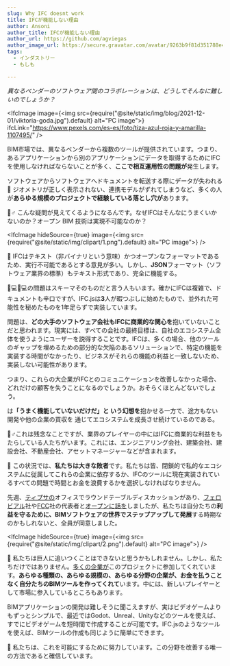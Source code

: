 ```yaml
---
slug: Why IFC doesnt work
title: IFCが機能しない理由
author: Ansoni
author_title: IFCが機能しない理由
author_url: https://github.com/agviegas
author_image_url: https://secure.gravatar.com/avatar/9263b9f81d351788e46bc64000c03cb6
tags:
  - インダストリー
  - もしも

---
```


<em>異なるベンダーのソフトウェア間のコラボレーションは、どうしてそんなに難しいのでしょうか？</em>

<!--truncate-->


<IfcImage image={<img src={require("@site/static/img/blog/2021-12-01/viktoria-goda.jpg").default} alt="PC image"></img>} ifcLink="https://www.pexels.com/es-es/foto/tiza-azul-roja-y-amarilla-1107495/" />

BIM市場では、異なるベンダーから複数のツールが提供されています。つまり、あるアプリケーションから別のアプリケーションにデータを取得するためにIFCを使用しなければならないことが多く、<strong>ここで相互運用性の問題が</strong>発生します。

ソフトウェアからソフトウェアへドキュメントを転送する際にデータが失われる 🤒 ジオメトリが正しく表示されない、連携モデルがずれてしまうなど、多くの人が<strong>あらゆる規模のプロジェクトで経験している落とし穴が</strong>あります。

<IfcCard>🤷♂️ こんな疑問が見えてくるようになるんです。なぜIFCはそんなにうまくいかないのか？オープン BIM 技術は実現不可能なのか？</IfcCard>

<IfcImage hideSource={true} image={<img src={require("@site/static/img/clipart/1.png").default} alt="PC image"></img>} />

📃 IFCはテキスト（非バイナリという意味）かつオープンなフォーマットであるため、実行不可能であるとする意見が多い。しかし、<strong>JSON</strong>フォーマット（ソフトウェア業界の標準）もテキスト形式であり、完全に機能する。

👨💻👨💻の問題はスキーマそのものだと言う人もいます。確かにIFCは複雑で、ドキュメントも辛口ですが、IFC.jsは<strong>3</strong>人が暇つぶしに始めたもので、並外れた可能性を秘めたものを1年足らずで実装しています。

問題は、<strong>どの大手のソフトウェア会社もIFCに商業的な関心を</strong>抱いていないことだと思われます。現実には、すべての会社の最終目標は、自社のエコシステム全体を使うようにユーザーを説得することです。IFCは、多くの場合、他のツールのギャップを埋めるための部分的な欠陥のあるソリューションで、特定の機能を実装する時間がなかったり、ビジネスがそれらの機能の利益と一致しないため、実装しない可能性があります。

<IfcCard>つまり、これらの大企業がIFCとのコミュニケーションを改善しなかった場合、どれだけの顧客を失うことになるのでしょうか。おそらくほとんどないでしょう。</IfcCard>

は<strong>「うまく機能していないだけだ」と いう幻想を</strong>抱かせる一方で、途方もない開発や他の企業の買収を 通じてエコシステムを成長させ続けているのである。

🙍♂️これは残念なことですが、業界のプレイヤーの中にはIFCに商業的な利益をもたらしている人たちがいます。これには、エンジニアリング会社、建築会社、建設会社、不動産会社、アセットマネージャーなどが含まれます。

💸 この状況では、<strong>私たちは大きな敗者</strong>です。私たちは皆、閉鎖的で私的なエコシステムに従属してこれらの企業に依存するか、IFCのツールに現在実装されているすべての問題で時間とお金を浪費するかを選択しなければなりません。

先週、<a href="https://www.typsa.com/en/">ティプサの</a>オフィスでラウンドテーブルディスカッションがあり、<a href="https://www.ferrovial.com/">フェロビアル</a>社や<a href="https://www.fcc.es/">FCC</a>社の代表者と<a href="https://teys.es/01-hackaton-typsa-ue4-actividades/">オープンに話を</a>しましたが、私たちは自分たちの<strong>利益を守るために、BIMソフトウェアの世界でステップアップして発展</strong>する時期なのかもしれないと、全員が同意しました。

<IfcImage hideSource={true} image={<img src={require("@site/static/img/clipart/2.png").default} alt="PC image"></img>} />

💪 私たちは巨人に追いつくことはできないと思うかもしれません。しかし、私たちだけではありません。<a href="https://ifcjs.github.io/info/docs/Contribute">多くの企業が</a>このプロジェクトに参加してくれています。<strong>あらゆる種類の、あらゆる規模の、あらゆる分野の企業が、お金を払うことなく自分たちのBIMツールを作ってくれて</strong>います。中には、新しいプレイヤーとして市場に参入しているところもあります。

BIMアプリケーションの開発は難しそうに聞こえますが、実はビデオゲームよりもずっとシンプルで、最近ではGodot、Unreal、Unityなどのツールを使えば、すでにビデオゲームを短時間で作成することが可能です。IFC.jsのようなツールを使えば、BIMツールの作成も同じように簡単にできます。

<IfcCard>💛 私たちは、これを可能にするために努力しています。この分野を改善する唯一の方法であると確信しています。</IfcCard>
